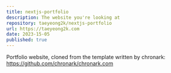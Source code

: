 ```yaml
---
title: nextjs-portfolio
description: The website you're looking at
repository: taeyeong2k/nextjs-portfolio
url: https://taeyeong2k.com
date: 2023-15-05
published: true
---
```


Portfolio website, cloned from the template written by chronark: https://github.com/chronark/chronark.com   